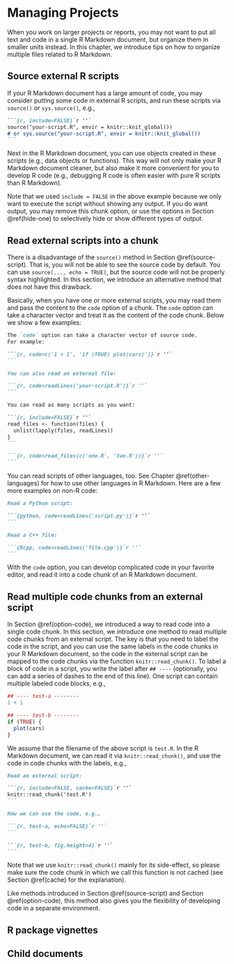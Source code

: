 # Managing Projects

When you work on larger projects or reports, you may not want to put all text and code in a single R Markdown document, but organize them in smaller units instead. In this chapter, we introduce tips on how to organize multiple files related to R Markdown.

## Source external R scripts {#source-script}

If your R Markdown document has a large amount of code, you may consider putting some code in external R scripts, and run these scripts via `source()` or `sys.source()`, e.g.,

````md
```{r, include=FALSE}`r ''`
source("your-script.R", envir = knitr::knit_global())
# or sys.source("your-script.R", envir = knitr::knit_global())
```
````

Next in the R Markdown document, you can use objects created in these scripts (e.g., data objects or functions). This way will not only make your R Markdown document cleaner, but also make it more convenient for you to develop R code (e.g., debugging R code is often easier with pure R scripts than R Markdown).

Note that we used `include = FALSE` in the above example because we only want to execute the script without showing any output. If you do want output, you may remove this chunk option, or use the options in Section \@ref(hide-one) to selectively hide or show different types of output.

## Read external scripts into a chunk {#option-code}

There is a disadvantage of the `source()` method in Section \@ref(source-script). That is, you will not be able to see the source code by default. You can use `source(..., echo = TRUE)`, but the source code will not be properly syntax highlighted. In this section, we introduce an alternative method that does not have this drawback.

Basically, when you have one or more external scripts, you may read them and pass the content to the `code` option of a chunk. The `code` option can take a character vector and treat it as the content of the code chunk. Below we show a few examples:

````md
The `code` option can take a character vector of source code.
For example:

```{r, code=c('1 + 1', 'if (TRUE) plot(cars)')}`r ''`
```

You can also read an external file:

```{r, code=readLines('your-script.R')}`r ''`
```

You can read as many scripts as you want:

```{r, include=FALSE}`r ''`
read_files <- function(files) {
  unlist(lapply(files, readLines))
}
```

```{r, code=read_files(c('one.R', 'two.R'))}`r ''`
```
````

You can read scripts of other languages, too. See Chapter \@ref(other-languages) for how to use other languages in R Markdown. Here are a few more examples on non-R code:

````md
Read a Python script:

```{python, code=readLines('script.py')}`r ''`
```

Read a C++ file:

```{Rcpp, code=readLines('file.cpp')}`r ''`
```
````

With the `code` option, you can develop complicated code in your favorite editor, and read it into a code chunk of an R Markdown document.

## Read multiple code chunks from an external script {#read-chunk}

In Section \@ref(option-code), we introduced a way to read code into a single code chunk. In this section, we introduce one method to read multiple code chunks from an external script. The key is that you need to label the code in the script, and you can use the same labels in the code chunks in your R Markdown document, so the code in the external script can be mapped to the code chunks via the function `knitr::read_chunk()`. To label a block of code in a script, you write the label after `## ----` (optionally, you can add a series of dashes to the end of this line). One script can contain multiple labeled code blocks, e.g.,

```r
## ---- test-a --------
1 + 1

## ---- test-b --------
if (TRUE) {
  plot(cars)
}
```

We assume that the filename of the above script is `test.R`. In the R Markdown document, we can read it via `knitr::read_chunk()`, and use the code in code chunks with the labels, e.g.,

````md
Read an external script:

```{r, include=FALSE, cache=FALSE}`r ''`
knitr::read_chunk('test.R')
```

Now we can use the code, e.g.,

```{r, test-a, echo=FALSE}`r ''`
```

```{r, test-b, fig.height=4}`r ''`
```
````

Note that we use `knitr::read_chunk()` mainly for its side-effect, so please make sure the code chunk in which we call this function is not cached (see Section \@ref(cache) for the explanation).

Like methods introduced in Section \@ref(source-script) and Section \@ref(option-code), this method also gives you the flexibility of developing code in a separate environment.

## R package vignettes {#package-vignette}



## Child documents {#child-document}
